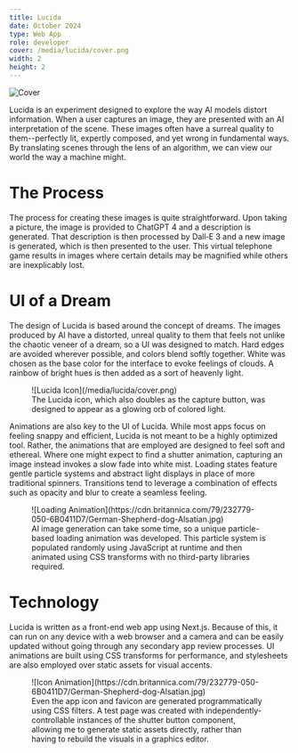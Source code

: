 ```yaml
---
title: Lucida
date: October 2024
type: Web App
role: developer
cover: /media/lucida/cover.png
width: 2
height: 2
---
```


<Full>![Cover](https://cdn.britannica.com/79/232779-050-6B0411D7/German-Shepherd-dog-Alsatian.jpg)</Full>

Lucida is an experiment designed to explore the way AI models distort information. When a user captures an image, they are presented with an AI interpretation of the scene. These images often have a surreal quality to them--perfectly lit, expertly composed, and yet wrong in fundamental ways. By translating scenes through the lens of an algorithm, we can view our world the way a machine might.

# The Process

The process for creating these images is quite straightforward. Upon taking a picture, the image is provided to ChatGPT 4 and a description is generated. That description is then processed by Dall‑E 3 and a new image is generated, which is then presented to the user. This virtual telephone game results in images where certain details may be magnified while others are inexplicably lost.  

# UI of a Dream

The design of Lucida is based around the concept of dreams. The images produced by AI have a distorted, unreal quality to them that feels not unlike the chaotic veneer of a dream, so a UI was designed to match. Hard edges are avoided wherever possible, and colors blend softly together. White was chosen as the base color for the interface to evoke feelings of clouds. A rainbow of bright hues is then added as a sort of heavenly light.

<Figure>  
  ![Lucida Icon](/media/lucida/cover.png)
  <figcaption>    
    The Lucida icon, which also doubles as the capture button, was designed to appear as a glowing orb of colored light.
  </figcaption>
</Figure>

Animations are also key to the UI of Lucida. While most apps focus on feeling snappy and efficient, Lucida is not meant to be a highly optimized tool. Rather, the animations that are employed are designed to feel soft and ethereal. Where one might expect to find a shutter animation, capturing an image instead invokes a slow fade into white mist. Loading states feature gentle particle systems and abstract light displays in place of more traditional spinners. Transitions tend to leverage a combination of effects such as opacity and blur to create a seamless feeling.

<Figure>  
  ![Loading Animation](https://cdn.britannica.com/79/232779-050-6B0411D7/German-Shepherd-dog-Alsatian.jpg)
  <figcaption>    
    AI image generation can take some time, so a unique particle-based loading animation was developed. This particle system is populated randomly using JavaScript at runtime and then animated using CSS transforms with no third-party libraries required.
  </figcaption>
</Figure>

# Technology

Lucida is written as a front-end web app using Next.js. Because of this, it can run on any device with a web browser and a camera and can be easily updated without going through any secondary app review processes. UI animations are built using CSS transforms for performance, and stylesheets are also employed over static assets for visual accents.

<Figure>  
  ![Icon Animation](https://cdn.britannica.com/79/232779-050-6B0411D7/German-Shepherd-dog-Alsatian.jpg)
  <figcaption>    
    Even the app icon and favicon are generated programmatically using CSS filters. A test page was created with independently-controllable instances of the shutter button component, allowing me to generate static assets directly, rather than having to rebuild the visuals in a graphics editor.
  </figcaption>
</Figure>